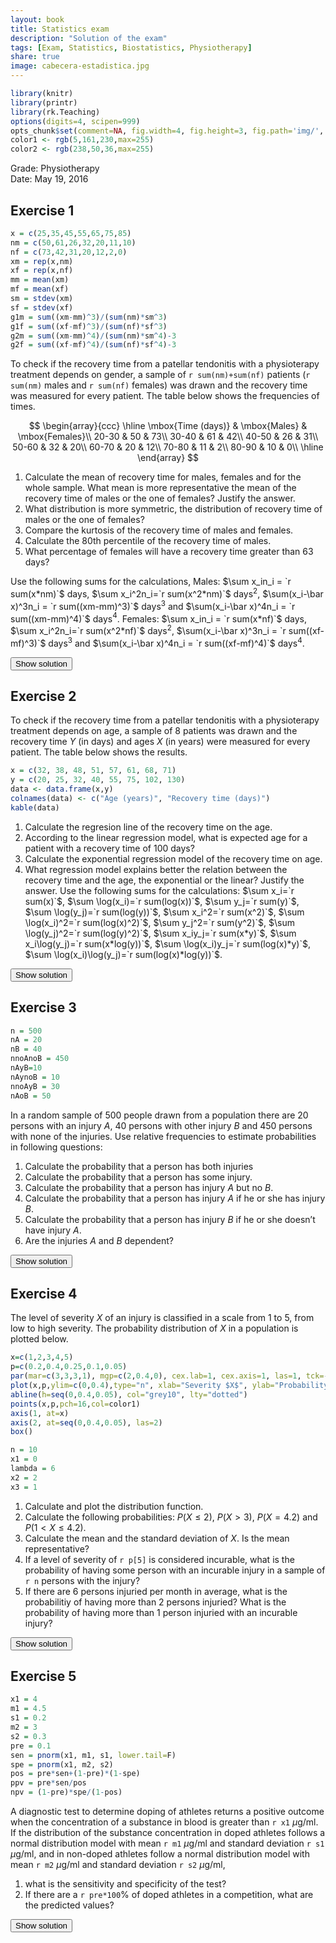 ```yaml
---
layout: book
title: Statistics exam
description: "Solution of the exam"
tags: [Exam, Statistics, Biostatistics, Physiotherapy]
share: true
image: cabecera-estadistica.jpg
---
```


```r
library(knitr)
library(printr)
library(rk.Teaching)
options(digits=4, scipen=999)
opts_chunk$set(comment=NA, fig.width=4, fig.height=3, fig.path='img/', fig.align="center", dev="svg", digits=4, echo=FALSE, warning=FALSE, message=FALSE)
color1 <- rgb(5,161,230,max=255)
color2 <- rgb(238,50,36,max=255)
```

Grade: Physiotherapy  
Date: May 19, 2016 

## Exercise 1
```r
x = c(25,35,45,55,65,75,85)
nm = c(50,61,26,32,20,11,10)
nf = c(73,42,31,20,12,2,0)
xm = rep(x,nm)
xf = rep(x,nf)
mm = mean(xm)
mf = mean(xf)
sm = stdev(xm)
sf = stdev(xf)
g1m = sum((xm-mm)^3)/(sum(nm)*sm^3)
g1f = sum((xf-mf)^3)/(sum(nf)*sf^3)
g2m = sum((xm-mm)^4)/(sum(nm)*sm^4)-3
g2f = sum((xf-mf)^4)/(sum(nf)*sf^4)-3
```

To check if the recovery time from a patellar tendonitis with a physioterapy treatment depends on gender, a sample of `r sum(nm)+sum(nf)` patients (`r sum(nm)` males and `r sum(nf)` females) was drawn and the recovery time was measured for every patient. The table below shows the frequencies of times. 

$$
\begin{array}{ccc}
\hline
\mbox{Time (days)} & \mbox{Males} & \mbox{Females}\\
20-30 & 50 & 73\\
30-40 & 61 & 42\\
40-50 & 26 & 31\\
50-60 & 32 & 20\\
60-70 & 20 & 12\\
70-80 & 11 & 2\\
80-90 & 10 & 0\\
\hline
\end{array}
$$
 
1. Calculate the mean of recovery time for males, females and for the whole sample. What mean is more representative the mean of the recovery time of males or the one of females? Justify the answer. 
2. What distribution is more symmetric, the distribution of recovery time of males or the one of females?
3. Compare the kurtosis of the recovery time of males and females. 
4. Calculate the 80th percentile of the recovery time of males. 
5. What percentage of females will have a recovery time greater than 63 days?

Use the following sums for the calculations,
Males: $\sum x_in_i = `r sum(x*nm)`$ days, $\sum x_i^2n_i=`r sum(x^2*nm)`$ days$^2$, $\sum(x_i-\bar x)^3n_i = `r sum((xm-mm)^3)`$ days$^3$ and $\sum(x_i-\bar x)^4n_i = `r sum((xm-mm)^4)`$ days$^4$.
Females: $\sum x_in_i = `r sum(x*nf)`$ days, $\sum x_i^2n_i=`r sum(x^2*nf)`$ days$^2$, $\sum(x_i-\bar x)^3n_i = `r sum((xf-mf)^3)`$ days$^3$ and $\sum(x_i-\bar x)^4n_i = `r sum((xf-mf)^4)`$ days$^4$.

<div><button class="solution">Show solution</button></div>
<div id="solution" style="display: none">
1. Males: $\bar x_m=`r mm`$ days, $s^2_m=`r variance(xm)`$ days$^2$, $s_m=`r sm`$ days and $cv_m=`r sm/mm`$. <br/>
Females: $\bar x_f=`r mf`$ days, $s^2_f=`r variance(xf)`$ days$^2$, $s_f=`r sf`$ days and $cv_f=`r sf/mf`$. <br/>
Thus, is more representative the mean of females. <br/>
2. $g_{1m}=`r g1m`$ and  $g_{1f}=`r g1f`$. Thus, both distributions are right-skewed but is more symmetric the distribution of males. <br/>
3. $g_{2m}=`r g2m`$ and  $g_{2f}=`r g2f`$. Thus, both distributions are platykurtic, but the disribution of males is flatter. <br/>
4. $P_{80}=49.7041$ days. <br/>
5. $16.68\%$.
</div>


## Exercise 2
To check if the recovery time from a patellar tendonitis with a physioterapy treatment depends on age, a sample of 8 patients was drawn and the recovery time $Y$ (in days) and ages $X$ (in years) were measured for every patient. The table below shows the results.
```r
x = c(32, 38, 48, 51, 57, 61, 68, 71)
y = c(20, 25, 32, 40, 55, 75, 102, 130)
data <- data.frame(x,y)
colnames(data) <- c("Age (years)", "Recovery time (days)")
kable(data)
```

1. Calculate the regresion line of the recovery time on the age. 
2. According to the linear regression model, what is expected age for a patient with a recovery time of 100 days? 
3. Calculate the exponential regression model of the recovery time on age. 
4. What regression model explains better the relation between the recovery time and the age, the exponential or the linear? Justify the answer. 
Use the following sums for the calculations:
$\sum x_i=`r sum(x)`$, $\sum \log(x_i)=`r sum(log(x))`$, $\sum y_j=`r sum(y)`$, $\sum \log(y_j)=`r sum(log(y))`$,
$\sum x_i^2=`r sum(x^2)`$, $\sum \log(x_i)^2=`r sum(log(x)^2)`$, $\sum y_j^2=`r sum(y^2)`$, $\sum \log(y_j)^2=`r sum(log(y)^2)`$,
$\sum x_iy_j=`r sum(x*y)`$, $\sum x_i\log(y_j)=`r sum(x*log(y))`$, $\sum \log(x_i)y_j=`r sum(log(x)*y)`$, $\sum \log(x_i)\log(y_j)=`r sum(log(x)*log(y))`$.

<div><button class="solution">Show solution</button></div>
<div id="solution" style="display: none">
```r
m <- lm(y~x)
c <- coefficients(m)
```
1. Linear model<br/>
$\bar x=`r mean(x)`$ years, $s_x^2=`r variance(x)`$ years$^2$. <br/>
$\bar y=`r mean(y)`$ days, $s_y^2=`r variance(y)`$ days$^2$. <br/>
$s_{xy}=`r covariance(x,y)`$ years$\cdot$days. <br/>
Regression line of recovery time on age: $y=`r c[1]` + `r c[2]`x$. <br/>
```r
m2 <- lm(x~y)
c <- coefficients(m2)
```

2. $`r c[1]+c[2]*100`$ years. <br/>
```r
z <- log(y)
m3 <- lm(z~x)
c <- coefficients(m3)
```
3. Exponential model<br/>
$\overline{\log(y)}=`r mean(z)`$ log(days), $s_{\log(y)}^2=`r variance(z)`$ log(days)$^2$. <br/>
$s_{x\log(y)}=`r covariance(x,z)`$ years$\cdot$log(days). <br/>
Exponential model of recovery time on age: $y=e^{`r c[1]` + `r c[2]`x}$. <br/>
4. Linear coefficient of determination $r^2=`r summary(m)$r.squared`$. <br/>
Exponential coefficient of determination $r^2=`r summary(m3)$r.squared`$. <br/>
So the exponential model fits better.
</div>

## Exercise 3
```r
n = 500
nA = 20
nB = 40
nnoAnoB = 450
nAyB=10
nAynoB = 10
nnoAyB = 30
nAoB = 50
```

In a random sample of 500 people drawn from a population there are 20 persons with an injury $A$, 40 persons with other injury $B$ and 450 persons with none of the injuries.
Use relative frequencies to estimate probabilities in following questions:

1. Calculate the probability that a person has both injuries
2. Calculate the probability that a person has some injury.
3. Calculate the probability that a person has injury $A$ but no $B$.
4. Calculate the probability that a person has injury $A$ if he or she has injury $B$.
5. Calculate the probability that a person has injury $B$ if he or she doesn't have injury $A$.
6. Are the injuries $A$ and $B$ dependent?

<div><button class="solution">Show solution</button></div>
<div id="solution" style="display: none">
1. $P(A\cap B) = `r nAyB/n`$. <br/>
2. $P(A\cup B) = `r nAoB/n`$. <br/>
3. $P(A-B) = `r nAynoB/n`$. <br/>
4. $P(A|B) = `r nAyB/nB`$. <br/>
5. $P(B|\bar A) = `r nnoAyB/(n-nA)`$. <br/>
6. The injuries are dependent. 
</div>

## Exercise 4
The level of severity $X$ of an injury is classified in a scale from 1 to 5, from low to high severity.
The probability distribution of $X$ in a population is plotted below. 

```r
x=c(1,2,3,4,5)
p=c(0.2,0.4,0.25,0.1,0.05)
par(mar=c(3,3,3,1), mgp=c(2,0.4,0), cex.lab=1, cex.axis=1, las=1, tck=-0.02)
plot(x,p,ylim=c(0,0.4),type="n", xlab="Severity $X$", ylab="Probability $f(x)$", axes=FALSE)
abline(h=seq(0,0.4,0.05), col="grey10", lty="dotted")
points(x,p,pch=16,col=color1)
axis(1, at=x)
axis(2, at=seq(0,0.4,0.05), las=2)
box()
```
```r
n = 10
x1 = 0
lambda = 6
x2 = 2
x3 = 1
```

1. Calculate and plot the distribution function.
2. Calculate the following probabilities: $P(X\leq 2)$, $P(X>3)$, $P(X=4.2)$ and $P(1<X\leq 4.2)$.
3. Calculate the mean and the standard deviation of $X$. Is the mean representative?
4. If a level of severity of `r p[5]` is considered incurable, what is the probability of having some person with an incurable injury in a sample of `r n` persons with the injury?
5. If there are 6 persons injuried per month in average, what is the probabilitiy of having more than 2 persons injuried? What is the probability of having more than 1 person injuried with an incurable injury?

<div><button class="solution">Show solution</button></div>
<div id="solution" style="display: none">
1. $$F(x) = 
\begin{cases}
0 & \mbox{if } x<1\\
0.2 & \mbox{if } 1\leq x< 2\\
0.6 & \mbox{if } 2\leq x< 3\\
0.85 & \mbox{if } 3\leq x< 4\\
0.95 & \mbox{if } 4\leq x< 5\\
1 & \mbox{if } x\geq 5
\end{cases}
$$
```r
y=c(1,1,2,2,3,3,4,4,5,5)
p1=c(0,0.2,0.2,0.6,0.6,0.85,0.85,0.95,0.95,1)
par(mar=c(3,3,3,1), mgp=c(2,0.4,0), cex.lab=1, cex.axis=1, las=1, tck=-0.02)
plot(y,p1,ylim=c(0,1.1),type="n", xlab="Severity $X$", ylab="Probability $f(x)$", axes=FALSE)
abline(h=seq(0,1,0.1), col="grey10", lty="dotted")
lines(y,p1,col=color1)
axis(1, at=x)
axis(2, at=seq(0,1,0.1), las=2)
box()
```
2. $P(X\leq 2)=0.6$, $P(X>3)=0.15$, $P(X=4.2)=0$, $P(1<X\leq 4.2)=0.75$ <br/>
```r
m = sum(x*p)
s =  sqrt(sum(x^2*p)-m^2)
```
3. $\mu = `r m`$ and $s=`r s`$. The mean is moderately representative because $cv=`r s/m`$. <br/>
4. Naming $X$ to the number of persons having an incurable injury in a sample of 10 persons with the injury, $P(X\geq `r x1+1`)=`r pbinom(x1,n,p[5],lower.tail=F)`$. <br/>
5. Naming $Y$ to the number of persons injuried in a month, $P(T>`r x2`)=`r ppois(x2,lambda,lower.tail=F)`$. <br/>
Naming $Z$ to the number of persons injuried with an incurable injury in an month, $P(T>`r x3`)=`r ppois(x3,lambda*p[5],lower.tail=F)`$. </div>

## Exercise 5
```r
x1 = 4
m1 = 4.5
s1 = 0.2
m2 = 3
s2 = 0.3
pre = 0.1
sen = pnorm(x1, m1, s1, lower.tail=F)
spe = pnorm(x1, m2, s2)
pos = pre*sen+(1-pre)*(1-spe)
ppv = pre*sen/pos
npv = (1-pre)*spe/(1-pos)
```

A diagnostic test to determine doping of athletes returns a positive outcome when the concentration of a substance in blood is greater than `r x1` $\mu$g/ml. If the distribution of the substance concentration in doped athletes follows a normal distribution model with mean `r m1` $\mu$g/ml and standard deviation `r s1` $\mu$g/ml, and in non-doped athletes follow a normal distribution model with mean `r m2` $\mu$g/ml and standard deviation `r s2` $\mu$g/ml,

1.  what is the sensitivity and specificity of the test?
2.  If there are a `r pre*100`% of doped athletes in a competition, what are the predicted values?

<div><button class="solution">Show solution</button></div>
<div id="solution" style="display: none">
Naming $D$ to the event of being doped, $X$ to the concentration in doped athletes and $Y$ to the concentration in non-doped athletes, <br/>
1. Sensitivity $P(+\vert D) = P(X>`r x1`)=`r sen`$ and specificity $P(-\vert \bar D)=P(Y<`r x1`)=`r spe`$ <br/>
2. PPV $P(D\vert +) = `r ppv`$ and NPV $P(\bar D\vert -) = `r npv`$
</div>

